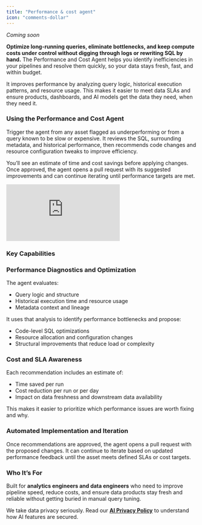 ```yaml
---
title: "Performance & cost agent"
icon: "comments-dollar"
---
```


_Coming soon_

**Optimize long-running queries, eliminate bottlenecks, and keep compute costs under control without digging through logs or rewriting SQL by hand.** The Performance and Cost Agent helps you identify inefficiencies in your pipelines and resolve them quickly, so your data stays fresh, fast, and within budget.

It improves performance by analyzing query logic, historical execution patterns, and resource usage. This makes it easier to meet data SLAs and ensure products, dashboards, and AI models get the data they need, when they need it.

### Using the Performance and Cost Agent
Trigger the agent from any asset flagged as underperforming or from a query known to be slow or expensive. It reviews the SQL, surrounding metadata, and historical performance, then recommends code changes and resource configuration tweaks to improve efficiency.

You’ll see an estimate of time and cost savings before applying changes. Once approved, the agent opens a pull request with its suggested improvements and can continue iterating until performance targets are met.

<Frame>
  <div style={{ paddingBottom: "64.98194945848375%" }}>
    <iframe
      src="https://www.loom.com/embed/926ed71b77e94389975719230b104903?sid=f573d6d8-c3d5-42fa-a52e-4e9c68b0ea81"
      frameborder="0"
      webkitAllowFullScreen
      mozAllowFullScreen
      allowfullscreen
      style={{
        position: "absolute",
        top: 0,
        left: 0,
        width: "100%",
        height: "100%",
      }}
    ></iframe>
  </div>
</Frame>

### Key Capabilities

### Performance Diagnostics and Optimization

The agent evaluates:

- Query logic and structure
- Historical execution time and resource usage
- Metadata context and lineage

It uses that analysis to identify performance bottlenecks and propose:

- Code-level SQL optimizations
- Resource allocation and configuration changes
- Structural improvements that reduce load or complexity

### Cost and SLA Awareness

Each recommendation includes an estimate of:

- Time saved per run
- Cost reduction per run or per day
- Impact on data freshness and downstream data availability

This makes it easier to prioritize which performance issues are worth fixing and why.

### Automated Implementation and Iteration

Once recommendations are approved, the agent opens a pull request with the proposed changes. It can continue to iterate based on updated performance feedback until the asset meets defined SLAs or cost targets.

### Who It’s For

Built for **analytics engineers and data engineers** who need to improve pipeline speed, reduce costs, and ensure data products stay fresh and reliable without getting buried in manual query tuning.

<Check>We take data privacy seriously. Read our [**AI Privacy Policy**](/cloud/general/ai-privacy-policy) to understand how AI features are secured.</Check>

